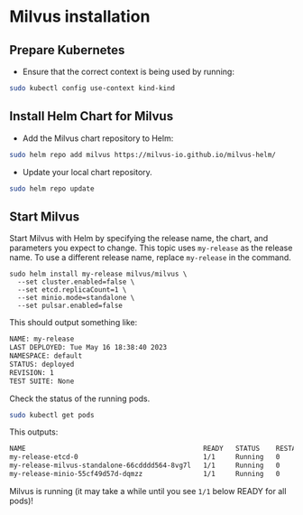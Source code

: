 # Milvus installation


## Prepare Kubernetes

<!--

- Set the config file to the correct path:

```bash
export KUBECONFIG=/root/.kube/config
```
-->

- Ensure that the correct context is being used by running:

```bash
sudo kubectl config use-context kind-kind
```


<!--

- Start a K8s cluster using kind

```bash
sudo kind create cluster
```
-->


## Install Helm Chart for Milvus


- Add the Milvus chart repository to Helm:

```bash
sudo helm repo add milvus https://milvus-io.github.io/milvus-helm/
```

- Update your local chart repository.

```bash
sudo helm repo update
```

## Start Milvus

Start Milvus with Helm by specifying the release name, the chart, and parameters you expect to change. This topic uses `my-release` as the release name. To use a different release name, replace `my-release` in the command.


```
sudo helm install my-release milvus/milvus \
  --set cluster.enabled=false \
  --set etcd.replicaCount=1 \
  --set minio.mode=standalone \
  --set pulsar.enabled=false
```

This should output something like:

```bash
NAME: my-release
LAST DEPLOYED: Tue May 16 18:38:40 2023
NAMESPACE: default
STATUS: deployed
REVISION: 1
TEST SUITE: None
```

Check the status of the running pods.

```bash
sudo kubectl get pods
```

This outputs:

```bash
NAME                                            READY   STATUS    RESTARTS   AGE
my-release-etcd-0                               1/1     Running   0          5h29m
my-release-milvus-standalone-66cdddd564-8vg7l   1/1     Running   0          5h29m
my-release-minio-55cf49d57d-dqmzz               1/1     Running   0          5h29m
```

Milvus is running (it may take a while until you see `1/1` below READY for all pods)!